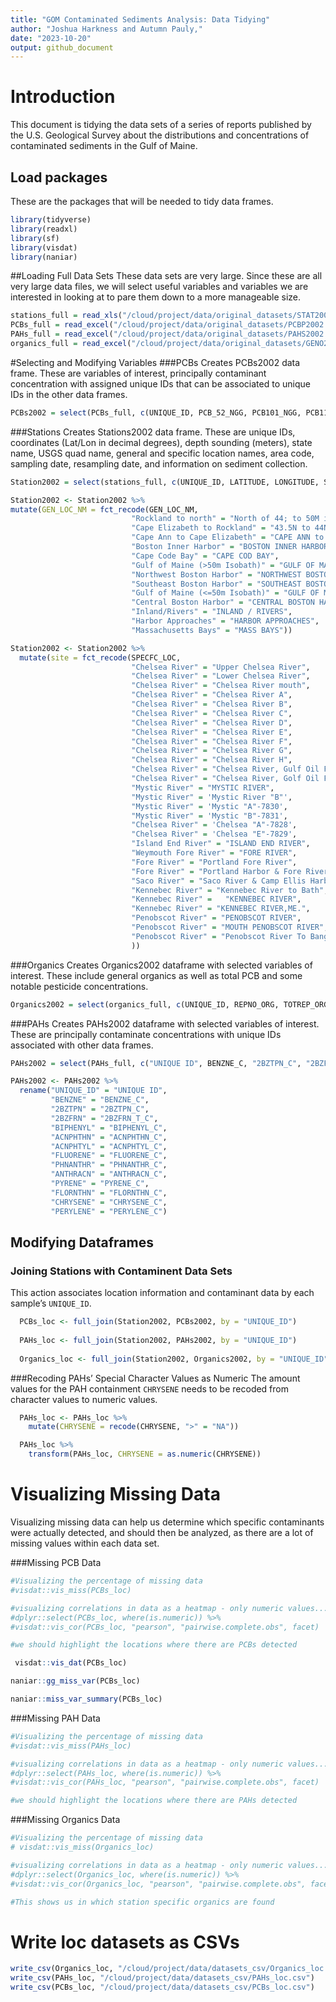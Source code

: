 ```yaml
---
title: "GOM Contaminated Sediments Analysis: Data Tidying"
author: "Joshua Harkness and Autumn Pauly,"
date: "2023-10-20"
output: github_document
---
```

# Introduction
This document is tidying the data sets of a series of reports published by the U.S. Geological Survey about the distributions and concentrations of contaminated sediments in the Gulf of Maine. 

## Load packages
These are the packages that will be needed to tidy data frames.
```r
library(tidyverse)
library(readxl)
library(sf)
library(visdat)
library(naniar)
```

##Loading Full Data Sets
These data sets are very large. Since these are all very large data files, we will select useful variables and variables we are interested in looking at to pare them down to a more manageable size.

```r
stations_full = read_xls("/cloud/project/data/original_datasets/STAT2002.xls", sheet = 2, skip = 3)
PCBs_full = read_excel("/cloud/project/data/original_datasets/PCBP2002.xls", sheet = 2, skip = 3)
PAHs_full = read_excel("/cloud/project/data/original_datasets/PAHS2002.xls", sheet = 2, skip = 3)
organics_full = read_excel("/cloud/project/data/original_datasets/GENO2002.xls", sheet = 2, skip = 3)
```

#Selecting and Modifying Variables 
###PCBs
Creates PCBs2002 data frame. These are variables of interest, principally contaminant concentration with assigned unique IDs that can be associated to unique IDs in the other data frames.

```r
PCBs2002 = select(PCBs_full, c(UNIQUE_ID, PCB_52_NGG, PCB101_NGG, PCB118_NGG, PCB128_NGG, PCB138_NGG, PCB153_NGG, PCB180_NGG, PCB206_NGG, PCB209_NGG, DDT_4_4_C, DDT_2_4_C, DDE_4_4_C, DDD_4_4_C, ENDRIN_C, ENDR_ALD_C, ALDRIN_C, DIELDRN_C, CLRDNE_T_C, MIREX_C, METHOXYCLC, BHC_A_C, BHC_B_C, BHC_D_C, LINDANE_C))

```

###Stations
Creates Stations2002 data frame.  These are unique IDs, coordinates (Lat/Lon in decimal degrees), depth sounding (meters), state name, USGS quad name, general and specific location names, area code, sampling date, resampling date, and information on sediment collection. 

```r
Station2002 = select(stations_full, c(UNIQUE_ID, LATITUDE, LONGITUDE, SOUNDING_M, STATE_NAME, QUAD_NAME, GEN_LOC_NM, SPECFC_LOC, AREA_CODE, SAMP_DATE1, TO_SMP_DT2, DPTH_N_COR, DPTH_CODE, COR_GRB_CD))

Station2002 <- Station2002 %>%
mutate(GEN_LOC_NM = fct_recode(GEN_LOC_NM,
                           "Rockland to north" = "North of 44; to 50M isobath",
                           "Cape Elizabeth to Rockland" = "43.5N to 44N; to 50M isobath", 
                           "Cape Ann to Cape Elizabeth" = "CAPE ANN to 43.5N", 
                           "Boston Inner Harbor" = "BOSTON INNER HARBOR", 
                           "Cape Code Bay" = "CAPE COD BAY",
                           "Gulf of Maine (>50m Isobath)" = "GULF OF MAINE, >50M ISOBATH",
                           "Northwest Boston Harbor" = "NORTHWEST BOSTON HARBOR",
                           "Southeast Boston Harbor" = "SOUTHEAST BOSTON HARBOR",
                           "Gulf of Maine (<=50m Isobath)" = "GULF OF MAINE, <=50M",
                           "Central Boston Harbor" = "CENTRAL BOSTON HARBOR",
                           "Inland/Rivers" = "INLAND / RIVERS",
                           "Harbor Approaches" = "HARBOR APPROACHES",
                           "Massachusetts Bays" = "MASS BAYS"))

Station2002 <- Station2002 %>%
  mutate(site = fct_recode(SPECFC_LOC,
                           "Chelsea River" = "Upper Chelsea River",
                           "Chelsea River" = "Lower Chelsea River", 
                           "Chelsea River" = "Chelsea River mouth",
                           "Chelsea River" = "Chelsea River A",
                           "Chelsea River" = "Chelsea River B",
                           "Chelsea River" = "Chelsea River C",
                           "Chelsea River" = "Chelsea River D",
                           "Chelsea River" = "Chelsea River E",
                           "Chelsea River" = "Chelsea River F",
                           "Chelsea River" = "Chelsea River G",
                           "Chelsea River" = "Chelsea River H",
                           "Chelsea River" = "Chelsea River, Gulf Oil Fuel Off-Loading Pier",
                           "Chelsea River" = "Chelsea River, Golf Oil Fuel Off-Loading Pier",
                           "Mystic River" = "MYSTIC RIVER",
                           "Mystic River" = 'Mystic River "B"',
                           "Mystic River" = 'Mystic "A"-7830',
                           "Mystic River" = 'Mystic "B"-7831',
                           "Chelsea River" = 'Chelsea "A"-7828',
                           "Chelsea River" = 'Chelsea "E"-7829',
                           "Island End River" = "ISLAND END RIVER",
                           "Weymouth Fore River" = "FORE RIVER", 
                           "Fore River" = "Portland Fore River", 
                           "Fore River" = "Portland Harbor & Fore River", 
                           "Saco River" = "Saco River & Camp Ellis Harbor", 
                           "Kennebec River" = "Kennebec River to Bath", 
                           "Kennebec River" =   "KENNEBEC RIVER",
                           "Kennebec River" = "KENNEBEC RIVER,ME.", 
                           "Penobscot River" = "PENOBSCOT RIVER", 
                           "Penobscot River" = "MOUTH PENOBSCOT RIVER",
                           "Penobscot River" = "Penobscot River To Bangor"
                           ))
```

###Organics
Creates Organics2002 dataframe with selected variables of interest.  These include general organics as well as total PCB and some notable pesticide concentrations.

```r
Organics2002 = select(organics_full, c(UNIQUE_ID, REPNO_ORG, TOTREP_ORG, TVS_EP_PCT, O_G_UGG, PHCTOT_UGG, PCB_T_UGG, DDT_T_NGG, DDE_T_NGG, DDD_T_NGG, PEST_UG_G, LIPIDS_NGG, CLOST_SP_G, MBT_C, DBT_C, TBT_C, TTBT_C))
```

###PAHs
Creates PAHs2002 dataframe with selected variables of interest.  These are principally contaminate concentrations with unique IDs associated with other data frames.

```r
PAHs2002 = select(PAHs_full, c("UNIQUE ID", BENZNE_C, "2BZTPN_C", "2BZFRN_T_C", BIPHENYL_C, ACNPHTHN_C, ACNPHTYL_C, FLUORENE_C, PHNANTHR_C, ANTHRACN_C,  PYRENE_C, FLORNTHN_C, CHRYSENE_C, PERYLENE_C)) 

PAHs2002 <- PAHs2002 %>%
  rename("UNIQUE_ID" = "UNIQUE ID", 
         "BENZNE" = "BENZNE_C", 
         "2BZTPN" = "2BZTPN_C", 
         "2BZFRN" = "2BZFRN_T_C", 
         "BIPHENYL" = "BIPHENYL_C", 
         "ACNPHTHN" = "ACNPHTHN_C", 
         "ACNPHTYL" = "ACNPHTYL_C", 
         "FLUORENE" = "FLUORENE_C", 
         "PHNANTHR" = "PHNANTHR_C", 
         "ANTHRACN" = "ANTHRACN_C",  
         "PYRENE" = "PYRENE_C", 
         "FLORNTHN" = "FLORNTHN_C", 
         "CHRYSENE" = "CHRYSENE_C", 
         "PERYLENE" = "PERYLENE_C")

```

## Modifying Dataframes
### Joining Stations with Contaminent Data Sets
This action associates location information and contaminant data by each sample's `UNIQUE_ID`. 

```r
  PCBs_loc <- full_join(Station2002, PCBs2002, by = "UNIQUE_ID")
  
  PAHs_loc <- full_join(Station2002, PAHs2002, by = "UNIQUE_ID")
  
  Organics_loc <- full_join(Station2002, Organics2002, by = "UNIQUE_ID")
```

###Recoding PAHs' Special Character Values as Numeric
The amount values for the PAH containment `CHRYSENE` needs to be recoded from character values to numeric values. 

``` r
  PAHs_loc <- PAHs_loc %>%
    mutate(CHRYSENE = recode(CHRYSENE, ">" = "NA")) 

  PAHs_loc %>%
    transform(PAHs_loc, CHRYSENE = as.numeric(CHRYSENE))
```

# Visualizing Missing Data
Visualizing missing data can help us determine which specific contaminants were actually detected, and should then be analyzed, as there are a lot of missing values within each data set.

###Missing PCB Data
``` r
#Visualizing the percentage of missing data
#visdat::vis_miss(PCBs_loc)

#visualizing correlations in data as a heatmap - only numeric values...
#dplyr::select(PCBs_loc, where(is.numeric)) %>%
#visdat::vis_cor(PCBs_loc, "pearson", "pairwise.complete.obs", facet)

#we should highlight the locations where there are PCBs detected
```

```r
 visdat::vis_dat(PCBs_loc)
```

```r
naniar::gg_miss_var(PCBs_loc)
```

```r
naniar::miss_var_summary(PCBs_loc)
```


###Missing PAH Data
``` r
#Visualizing the percentage of missing data
#visdat::vis_miss(PAHs_loc)

#visualizing correlations in data as a heatmap - only numeric values...
#dplyr::select(PAHs_loc, where(is.numeric)) %>%
#visdat::vis_cor(PAHs_loc, "pearson", "pairwise.complete.obs", facet)

#we should highlight the locations where there are PAHs detected
```

###Missing Organics Data
``` r
#Visualizing the percentage of missing data
# visdat::vis_miss(Organics_loc)

#visualizing correlations in data as a heatmap - only numeric values...
#dplyr::select(Organics_loc, where(is.numeric)) %>%
#visdat::vis_cor(Organics_loc, "pearson", "pairwise.complete.obs", facet)

#This shows us in which station specific organics are found
```

# Write loc datasets as CSVs
``` r
write_csv(Organics_loc, "/cloud/project/data/datasets_csv/Organics_loc.csv")
write_csv(PAHs_loc, "/cloud/project/data/datasets_csv/PAHs_loc.csv")
write_csv(PCBs_loc, "/cloud/project/data/datasets_csv/PCBs_loc.csv")
```